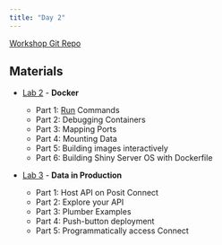 ---
title: "Day 2"
---

[Workshop Git Repo](https://posit-conf-2023.github.io/devops/)

## **Materials**

-   [Lab 2](https://posit-conf-2023.github.io/devops/coursework_labs/02_lab_docker/Exercises.html) - **Docker**

    -   Part 1: [Run](https://docs.docker.com/engine/reference/run/) Commands
    -   Part 2: Debugging Containers
    -   Part 3: Mapping Ports
    -   Part 4: Mounting Data
    -   Part 5: Building images interactively
    -   Part 6: Building Shiny Server OS with Dockerfile

-   [Lab 3](https://posit-conf-2023.github.io/devops/coursework_labs/03_lab_data_in_prod/lab_solution.html) - **Data in Production**

    -   Part 1: Host API on Posit Connect
    -   Part 2: Explore your API
    -   Part 3: Plumber Examples
    -   Part 4: Push-button deployment
    -   Part 5: Programmatically access Connect
